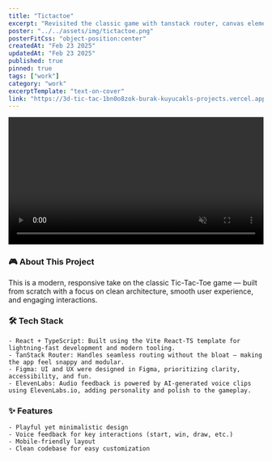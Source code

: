 ```yaml
---
title: "Tictactoe"
excerpt: "Revisited the classic game with tanstack router, canvas element... "
poster: "../../assets/img/tictactoe.png"
posterFitCss: "object-position:center"
createdAt: "Feb 23 2025"
updatedAt: "Feb 23 2025"
published: true
pinned: true
tags: ["work"]
category: "work"
excerptTemplate: "text-on-cover"
link: "https://3d-tic-tac-1bn0o8zok-burak-kuyucakls-projects.vercel.app/"
---
```




<video  class="m-v-sm-2" controls width="100%" autoplay loop muted playsinline>
  <source src={video} type="video/mp4" />
  Your browser does not support the video tag.
</video>



###  🎮 About This Project

This is a modern, responsive take on the classic Tic-Tac-Toe game — built from scratch with a focus on clean architecture, smooth user experience, and engaging interactions.

### 🛠 Tech Stack
	- React + TypeScript: Built using the Vite React-TS template for lightning-fast development and modern tooling.
	- TanStack Router: Handles seamless routing without the bloat — making the app feel snappy and modular.
	- Figma: UI and UX were designed in Figma, prioritizing clarity, accessibility, and fun.
	- ElevenLabs: Audio feedback is powered by AI-generated voice clips using ElevenLabs.io, adding personality and polish to the gameplay.

### ✨ Features
	- Playful yet minimalistic design
	- Voice feedback for key interactions (start, win, draw, etc.)
	- Mobile-friendly layout
	- Clean codebase for easy customization
